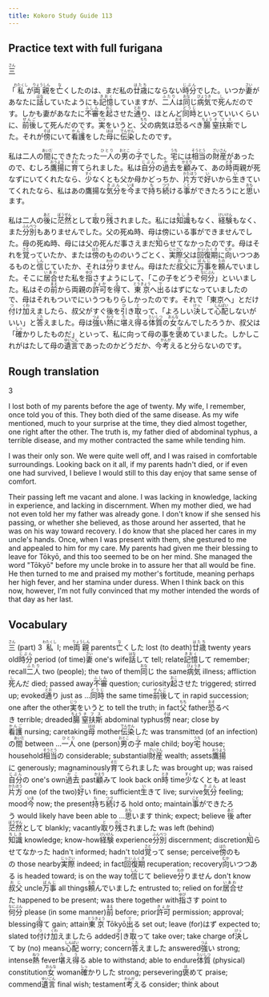 ```yaml
---
title: Kokoro Study Guide 113
---
```


## Practice text with full furigana

<p>
<ruby><rb>三</rb><rt>さん</rt></ruby>
</p>

<p>
「<ruby><rb>私</rb><rt>わたくし</rt></ruby>が<ruby><rb>両親</rb><rt>りょうしん</rt></ruby>を<ruby><rb>亡</rb><rt>な</rt></ruby>くしたのは、まだ私の<ruby><rb>廿歳</rb><rt>はたち</rt></ruby>にならない<ruby><rb>時分</rb><rt>じぶん</rt></ruby>でした。いつか<ruby><rb>妻</rb><rt>さい</rt></ruby>があなたに<ruby><rb>話</rb><rt>はな</rt></ruby>していたようにも<ruby><rb>記憶</rb><rt>きおく</rt></ruby>していますが、<ruby><rb>二人</rb><rt>ふたり</rt></ruby>は<ruby><rb>同</rb><rt>おな</rt></ruby>じ<ruby><rb>病気</rb><rt>びょうき</rt></ruby>で<ruby><rb>死</rb><rt>し</rt></ruby>んだのです。しかも妻があなたに<ruby><rb>不審</rb><rt>ふしん</rt></ruby>を<ruby><rb>起</rb><rt>おこ</rt></ruby>させた<ruby><rb>通</rb><rt>とお</rt></ruby>り、ほとんど<ruby><rb>同時</rb><rt>どうじ</rt></ruby>といっていいくらいに、<ruby><rb>前後</rb><rt>ぜんご</rt></ruby>して死んだのです。<ruby><rb>実</rb><rt>じつ</rt></ruby>をいうと、<ruby><rb>父</rb><rt>ちち</rt></ruby>の病気は<ruby><rb>恐</rb><rt>おそ</rt></ruby>るべき<ruby><rb>腸</rb><rt>ちょう</rt></ruby><ruby><rb>窒扶斯</rb><rt>チフス</rt></ruby>でした。それが<ruby><rb>傍</rb><rt>そば</rt></ruby>にいて<ruby><rb>看護</rb><rt>かんご</rt></ruby>をした<ruby><rb>母</rb><rt>はは</rt></ruby>に<ruby><rb>伝染</rb><rt>でんせん</rt></ruby>したのです。
</p>

<p>
私は二人の<ruby><rb>間</rb><rt>あいだ</rt></ruby>にできたたった<ruby><rb>一人</rb><rt>ひとり</rt></ruby>の<ruby><rb>男</rb><rt>おとこ</rt></ruby>の<ruby><rb>子</rb><rt>こ</rt></ruby>でした。<ruby><rb>宅</rb><rt>うち</rt></ruby>には<ruby><rb>相当</rb><rt>そうとう</rt></ruby>の<ruby><rb>財産</rb><rt>ざいさん</rt></ruby>があったので、むしろ<ruby><rb>鷹揚</rb><rt>おうよう</rt></ruby>に<ruby><rb>育</rb><rt>そだ</rt></ruby>てられました。私は<ruby><rb>自分</rb><rt>じぶん</rt></ruby>の<ruby><rb>過去</rb><rt>かこ</rt></ruby>を<ruby><rb>顧</rb><rt>かえり</rt></ruby>みて、あの<ruby><rb>時</rb><rt>とき</rt></ruby>両親が死なずにいてくれたなら、<ruby><rb>少</rb><rt>すく</rt></ruby>なくとも父か母かどっちか、<ruby><rb>片方</rb><rt>かたほう</rt></ruby>で<ruby><rb>好</rb><rt>い</rt></ruby>いから<ruby><rb>生</rb><rt>い</rt></ruby>きていてくれたなら、私はあの鷹揚な<ruby><rb>気分</rb><rt>きぶん</rt></ruby>を<ruby><rb>今</rb><rt>いま</rt></ruby>まで<ruby><rb>持</rb><rt>も</rt></ruby>ち<ruby><rb>続</rb><rt>つづ</rt></ruby>ける<ruby><rb>事</rb><rt>こと</rt></ruby>ができたろうにと<ruby><rb>思</rb><rt>おも</rt></ruby>います。
</p>

<p>
私は二人の<ruby><rb>後</rb><rt>あと</rt></ruby>に<ruby><rb>茫然</rb><rt>ぼうぜん</rt></ruby>として<ruby><rb>取</rb><rt>と</rt></ruby>り<ruby><rb>残</rb><rt>のこ</rt></ruby>されました。私には<ruby><rb>知識</rb><rt>ちしき</rt></ruby>もなく、<ruby><rb>経験</rb><rt>けいけん</rt></ruby>もなく、また<ruby><rb>分別</rb><rt>ふんべつ</rt></ruby>もありませんでした。父の死ぬ時、母は傍にいる事ができませんでした。母の死ぬ時、母には父の死んだ事さえまだ<ruby><rb>知</rb><rt>し</rt></ruby>らせてなかったのです。母はそれを<ruby><rb>覚</rb><rt>さと</rt></ruby>っていたか、または<ruby><rb>傍</rb><rt>はた</rt></ruby>のもののいうごとく、<ruby><rb>実際</rb><rt>じっさい</rt></ruby>父は<ruby><rb>回復期</rb><rt>かいふくき</rt></ruby>に<ruby><rb>向</rb><rt>むか</rt></ruby>いつつあるものと<ruby><rb>信</rb><rt>しん</rt></ruby>じていたか、それは<ruby><rb>分</rb><rt>わか</rt></ruby>りません。母はただ<ruby><rb>叔父</rb><rt>おじ</rt></ruby>に<ruby><rb>万事</rb><rt>ばんじ</rt></ruby>を<ruby><rb>頼</rb><rt>たの</rt></ruby>んでいました。そこに<ruby><rb>居合</rb><rt>いあわ</rt></ruby>せた私を<ruby><rb>指</rb><rt>ゆび</rt></ruby>さすようにして、「この子をどうぞ<ruby><rb>何分</rb><rt>なにぶん</rt></ruby>」といいました。私はその<ruby><rb>前</rb><rt>まえ</rt></ruby>から両親の<ruby><rb>許可</rb><rt>きょか</rt></ruby>を<ruby><rb>得</rb><rt>え</rt></ruby>て、<ruby><rb>東京</rb><rt>とうきょう</rt></ruby>へ<ruby><rb>出</rb><rt>で</rt></ruby>るはずになっていましたので、母はそれもついでにいうつもりらしかったのです。それで「東京へ」とだけ<ruby><rb>付</rb><rt>つ</rt></ruby>け<ruby><rb>加</rb><rt>くわ</rt></ruby>えましたら、叔父がすぐ後を<ruby><rb>引</rb><rt>ひ</rt></ruby>き<ruby><rb>取</rb><rt>と</rt></ruby>って、「よろしい<ruby><rb>決</rb><rt>けっ</rt></ruby>して<ruby><rb>心配</rb><rt>しんぱい</rt></ruby>しないがいい」と<ruby><rb>答</rb><rt>こた</rt></ruby>えました。母は<ruby><rb>強</rb><rt>つよ</rt></ruby>い<ruby><rb>熱</rb><rt>ねつ</rt></ruby>に<ruby><rb>堪</rb><rt>た</rt></ruby>え<ruby><rb>得</rb><rt>う</rt></ruby>る<ruby><rb>体質</rb><rt>たいしつ</rt></ruby>の<ruby><rb>女</rb><rt>おんな</rt></ruby>なんでしたろうか、叔父は「<ruby><rb>確</rb><rt>しっ</rt></ruby>かりしたものだ」といって、私に向って母の事を<ruby><rb>褒</rb><rt>ほ</rt></ruby>めていました。しかしこれがはたして母の<ruby><rb>遺言</rb><rt>ゆいごん</rt></ruby>であったのかどうだか、今<ruby><rb>考</rb><rt>かんが</rt></ruby>えると分らないのです。
</p>


## Rough translation

3

I lost both of my parents before the age of twenty. My wife, I remember, once told you of this. They both died of the same disease. As my wife mentioned, much to your surprise at the time, they died almost together, one right after the other. The truth is, my father died of abdominal typhus, a terrible disease, and my mother contracted the same while tending him.

I was their only son. We were quite well off, and I was raised in comfortable surroundings. Looking back on it all, if my parents hadn't died, or if even one had survived, I believe I would still to this day enjoy that same sense of comfort.

Their passing left me vacant and alone. I was lacking in knowledge, lacking in experience, and lacking in discernment. When my mother died, we had not even told her my father was already gone. I don't know if she sensed his passing, or whether she believed, as those around her asserted, that he was on his way toward recovery. I do know that she placed her cares in my uncle's hands. Once, when I was present with them, she gestured to me and appealed to him for my care. My parents had given me their blessing to leave for Tōkyō, and this too seemed to be on her mind. She managed the word "Tōkyō" before my uncle broke in to assure her that all would be fine. He then turned to me and praised my mother's fortitude, meaning perhaps her high fever, and her stamina under duress. When I think back on this now, however, I'm not fully convinced that my mother intended the words of that day as her last.      


## Vocabulary

<p>
<span class="vocabstudy"><ruby><rb>三</rb><rt>さん</rt></ruby>&nbsp;(part) 3</span>
<span class="vocabstudy"><ruby><rb>私</rb><rt>わたくし</rt></ruby>&nbsp;I; me</span><span class="vocabstudy"><ruby><rb>両親</rb><rt>りょうしん</rt></ruby>&nbsp;parents</span><span class="vocabstudy"><ruby><rb>亡</rb><rt>な</rt></ruby>くした&nbsp;lost (to death)</span><span class="vocabstudy"><ruby><rb>廿歳</rb><rt>はたち</rt></ruby>&nbsp;twenty years old</span><span class="vocabstudy"><ruby><rb>時分</rb><rt>じぶん</rt></ruby>&nbsp;period (of time)</span><span class="vocabstudy"><ruby><rb>妻</rb><rt>さい</rt></ruby>&nbsp;one's wife</span><span class="vocabstudy"><ruby><rb>話</rb><rt>はな</rt></ruby>して&nbsp;tell; relate</span><span class="vocabstudy"><ruby><rb>記憶</rb><rt>きおく</rt></ruby>して&nbsp;remember; recall</span><span class="vocabstudy"><ruby><rb>二人</rb><rt>ふたり</rt></ruby>&nbsp;two (people); the two of them</span><span class="vocabstudy"><ruby><rb>同</rb><rt>おな</rt></ruby>じ&nbsp;the same</span><span class="vocabstudy"><ruby><rb>病気</rb><rt>びょうき</rt></ruby>&nbsp;illness; affliction</span><span class="vocabstudy"><ruby><rb>死</rb><rt>し</rt></ruby>んだ&nbsp;died; passed away</span><span class="vocabstudy"><ruby><rb>不審</rb><rt>ふしん</rt></ruby>&nbsp;question; curiosity</span><span class="vocabstudy"><ruby><rb>起</rb><rt>おこ</rt></ruby>させた&nbsp;triggered; stirred up; evoked</span><span class="vocabstudy"><ruby><rb>通</rb><rt>とお</rt></ruby>り&nbsp;just as ...</span><span class="vocabstudy"><ruby><rb>同時</rb><rt>どうじ</rt></ruby>&nbsp;the same time</span><span class="vocabstudy"><ruby><rb>前後</rb><rt>ぜんご</rt></ruby>して&nbsp;in rapid succession; one after the other</span><span class="vocabstudy"><ruby><rb>実</rb><rt>じつ</rt></ruby>をいうと&nbsp;to tell the truth; in fact</span><span class="vocabstudy"><ruby><rb>父</rb><rt>ちち</rt></ruby>&nbsp;father</span><span class="vocabstudy"><ruby><rb>恐</rb><rt>おそ</rt></ruby>るべき&nbsp;terrible; dreaded</span><span class="vocabstudy"><ruby><rb>腸</rb><rt>ちょう</rt></ruby><ruby><rb>窒扶斯</rb><rt>チフス</rt></ruby>&nbsp;abdominal typhus</span><span class="vocabstudy"><ruby><rb>傍</rb><rt>そば</rt></ruby>&nbsp;near; close by</span><span class="vocabstudy"><ruby><rb>看護</rb><rt>かんご</rt></ruby>&nbsp;nursing; caretaking</span><span class="vocabstudy"><ruby><rb>母</rb><rt>はは</rt></ruby>&nbsp;mother</span><span class="vocabstudy"><ruby><rb>伝染</rb><rt>でんせん</rt></ruby>した&nbsp;was transmitted (of an infection)</span>
<span class="vocabstudy">の<ruby><rb>間</rb><rt>あいだ</rt></ruby>&nbsp;between ...</span><span class="vocabstudy"><ruby><rb>一人</rb><rt>ひとり</rt></ruby>&nbsp;one (person)</span><span class="vocabstudy"><ruby><rb>男</rb><rt>おとこ</rt></ruby>の<ruby><rb>子</rb><rt>こ</rt></ruby>&nbsp;male child; boy</span><span class="vocabstudy"><ruby><rb>宅</rb><rt>うち</rt></ruby>&nbsp;house; household</span><span class="vocabstudy"><ruby><rb>相当</rb><rt>そうとう</rt></ruby>の&nbsp;considerable; substantial</span><span class="vocabstudy"><ruby><rb>財産</rb><rt>ざいさん</rt></ruby>&nbsp;wealth; assets</span><span class="vocabstudy"><ruby><rb>鷹揚</rb><rt>おうよう</rt></ruby>に&nbsp;generously; magnaminously</span><span class="vocabstudy"><ruby><rb>育</rb><rt>そだ</rt></ruby>てられました&nbsp;was brought up; was raised</span><span class="vocabstudy"><ruby><rb>自分</rb><rt>じぶん</rt></ruby>の&nbsp;one's own</span><span class="vocabstudy"><ruby><rb>過去</rb><rt>かこ</rt></ruby>&nbsp;past</span><span class="vocabstudy"><ruby><rb>顧</rb><rt>かえり</rt></ruby>みて&nbsp;look back on</span><span class="vocabstudy"><ruby><rb>時</rb><rt>とき</rt></ruby>&nbsp;time</span><span class="vocabstudy"><ruby><rb>少</rb><rt>すく</rt></ruby>なくとも&nbsp;at least</span><span class="vocabstudy"><ruby><rb>片方</rb><rt>かたほう</rt></ruby>&nbsp;one (of the two)</span><span class="vocabstudy"><ruby><rb>好</rb><rt>い</rt></ruby>い&nbsp;fine; sufficient</span><span class="vocabstudy"><ruby><rb>生</rb><rt>い</rt></ruby>きて&nbsp;live; survive</span><span class="vocabstudy"><ruby><rb>気分</rb><rt>きぶん</rt></ruby>&nbsp;feeling; mood</span><span class="vocabstudy"><ruby><rb>今</rb><rt>いま</rt></ruby>&nbsp;now; the present</span><span class="vocabstudy"><ruby><rb>持</rb><rt>も</rt></ruby>ち<ruby><rb>続</rb><rt>つづ</rt></ruby>ける&nbsp;hold onto; maintain</span><span class="vocabstudy"><ruby><rb>事</rb><rt>こと</rt></ruby>ができたろう&nbsp;would likely have been able to ...</span><span class="vocabstudy"><ruby><rb>思</rb><rt>おも</rt></ruby>います&nbsp;think; expect; believe</span>
<span class="vocabstudy"><ruby><rb>後</rb><rt>あと</rt></ruby>&nbsp;after</span><span class="vocabstudy"><ruby><rb>茫然</rb><rt>ぼうぜん</rt></ruby>として&nbsp;blankly; vacantly</span><span class="vocabstudy"><ruby><rb>取</rb><rt>と</rt></ruby>り<ruby><rb>残</rb><rt>のこ</rt></ruby>されました&nbsp;was left (behind)</span><span class="vocabstudy"><ruby><rb>知識</rb><rt>ちしき</rt></ruby>&nbsp;knowledge; know-how</span><span class="vocabstudy"><ruby><rb>経験</rb><rt>けいけん</rt></ruby>&nbsp;experience</span><span class="vocabstudy"><ruby><rb>分別</rb><rt>ふんべつ</rt></ruby>&nbsp;discernment; discretion</span><span class="vocabstudy"><ruby><rb>知</rb><rt>し</rt></ruby>らせてなかった&nbsp;hadn't informed; hadn't told</span><span class="vocabstudy"><ruby><rb>覚</rb><rt>さと</rt></ruby>って&nbsp;sense; perceive</span><span class="vocabstudy"><ruby><rb>傍</rb><rt>はた</rt></ruby>のもの&nbsp;those nearby</span><span class="vocabstudy"><ruby><rb>実際</rb><rt>じっさい</rt></ruby>&nbsp;indeed; in fact</span><span class="vocabstudy"><ruby><rb>回復期</rb><rt>かいふくき</rt></ruby>&nbsp;recuperation; recovery</span><span class="vocabstudy"><ruby><rb>向</rb><rt>むか</rt></ruby>いつつある&nbsp;is headed toward; is on the way to</span><span class="vocabstudy"><ruby><rb>信</rb><rt>しん</rt></ruby>じて&nbsp;believe</span><span class="vocabstudy"><ruby><rb>分</rb><rt>わか</rt></ruby>りません&nbsp;don't know</span><span class="vocabstudy"><ruby><rb>叔父</rb><rt>おじ</rt></ruby>&nbsp;uncle</span><span class="vocabstudy"><ruby><rb>万事</rb><rt>ばんじ</rt></ruby>&nbsp;all things</span><span class="vocabstudy"><ruby><rb>頼</rb><rt>たの</rt></ruby>んでいました&nbsp;entrusted to; relied on for</span><span class="vocabstudy"><ruby><rb>居合</rb><rt>いあわ</rt></ruby>せた&nbsp;happened to be present; was there together with</span><span class="vocabstudy"><ruby><rb>指</rb><rt>ゆび</rt></ruby>さす&nbsp;point to</span><span class="vocabstudy"><ruby><rb>何分</rb><rt>なにぶん</rt></ruby>&nbsp;please (in some manner)</span><span class="vocabstudy"><ruby><rb>前</rb><rt>まえ</rt></ruby>&nbsp;before; prior</span><span class="vocabstudy"><ruby><rb>許可</rb><rt>きょか</rt></ruby>&nbsp;permission; approval; blessing</span><span class="vocabstudy"><ruby><rb>得</rb><rt>え</rt></ruby>て&nbsp;gain; attain</span><span class="vocabstudy"><ruby><rb>東京</rb><rt>とうきょう</rt></ruby>&nbsp;Tōkyō</span><span class="vocabstudy"><ruby><rb>出</rb><rt>で</rt></ruby>る&nbsp;set out; leave (for)</span><span class="vocabstudy">はず&nbsp;expected to; slated to</span><span class="vocabstudy"><ruby><rb>付</rb><rt>つ</rt></ruby>け<ruby><rb>加</rb><rt>くわ</rt></ruby>えましたら&nbsp;added</span><span class="vocabstudy"><ruby><rb>引</rb><rt>ひ</rt></ruby>き<ruby><rb>取</rb><rt>と</rt></ruby>って&nbsp;take over; take charge of</span><span class="vocabstudy"><ruby><rb>決</rb><rt>けっ</rt></ruby>して&nbsp;by (no) means</span><span class="vocabstudy"><ruby><rb>心配</rb><rt>しんぱい</rt></ruby>&nbsp;worry; concern</span><span class="vocabstudy"><ruby><rb>答</rb><rt>こた</rt></ruby>えました&nbsp;answered</span><span class="vocabstudy"><ruby><rb>強</rb><rt>つよ</rt></ruby>い&nbsp;strong; intense</span><span class="vocabstudy"><ruby><rb>熱</rb><rt>ねつ</rt></ruby>&nbsp;fever</span><span class="vocabstudy"><ruby><rb>堪</rb><rt>た</rt></ruby>え<ruby><rb>得</rb><rt>う</rt></ruby>る&nbsp;able to withstand; able to endure</span><span class="vocabstudy"><ruby><rb>体質</rb><rt>たいしつ</rt></ruby>&nbsp;(physical) constitution</span><span class="vocabstudy"><ruby><rb>女</rb><rt>おんな</rt></ruby>&nbsp;woman</span><span class="vocabstudy"><ruby><rb>確</rb><rt>しっ</rt></ruby>かりした&nbsp;strong; persevering</span><span class="vocabstudy"><ruby><rb>褒</rb><rt>ほ</rt></ruby>めて&nbsp;praise; commend</span><span class="vocabstudy"><ruby><rb>遺言</rb><rt>ゆいごん</rt></ruby>&nbsp;final wish; testament</span><span class="vocabstudy"><ruby><rb>考</rb><rt>かんが</rt></ruby>える&nbsp;consider; think about</span>
</p>
